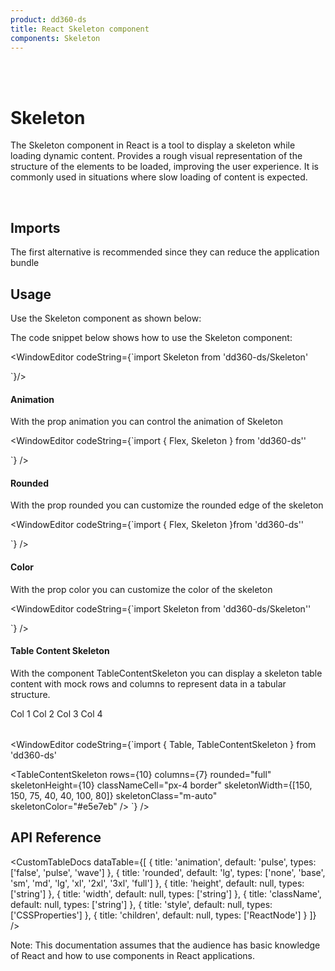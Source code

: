 ```yaml
---
product: dd360-ds
title: React Skeleton component
components: Skeleton
---
```


<br />
<br />

# <span name="floating-nav">Skeleton</span>

The Skeleton component in React is a tool to display a skeleton while loading dynamic content. Provides a rough visual representation of the structure of the elements to be loaded, improving the user
experience. It is commonly used in situations where slow loading of content is expected.

<br />

## <span name="floating-nav">Imports</span>

The first alternative is recommended since they can reduce the application bundle

<WindowEditor codeString="import Skeleton from 'dd360-ds/Skeleton'" />
<WindowEditor codeString="import { Skeleton } from 'dd360-ds'" />

## <span name="floating-nav">Usage</span>

Use the Skeleton component as shown below:

<ContainerComponentDoc>
  <Skeleton color="#cfcfcf" height={30} width={200} />
</ContainerComponentDoc>

The code snippet below shows how to use the Skeleton component:

<WindowEditor
    codeString={`import  Skeleton  from 'dd360-ds/Skeleton'

<Skeleton color="#cfcfcf" height={30} width={200} />
`}/>

#### <span name="floating-nav">Animation</span>

With the prop <span className="border border-gray-300 bg-gray-200 p-1">animation</span> you can control the animation of Skeleton

<ContainerComponentDoc>
  <Flex gap="4">
    <Skeleton color="#cfcfcf" animation="false" width={200} height={30} rounded="2xl" />
    <Skeleton color="#cfcfcf" animation="pulse" width={200} height={30} rounded="2xl" />
    <Skeleton color="#cfcfcf" animation="wave" width={200} height={30} rounded="2xl" />
  </Flex>
</ContainerComponentDoc>

<WindowEditor
  codeString={`import { Flex, Skeleton } from 'dd360-ds''

<Flex gap="4">
  <Skeleton animation="false" color="#cfcfcf" width={200} height={30} rounded="2xl" />
  <Skeleton animation="pulse" color="#cfcfcf" width={200} height={30} rounded="2xl" />
  <Skeleton animation="wave" color="#cfcfcf" width={200} height={30} rounded="2xl" />
</Flex>
`} />

#### <span name="floating-nav">Rounded</span>

With the prop <span className="border border-gray-300 bg-gray-200 p-1">rounded</span> you can customize the rounded edge of the skeleton

<ContainerComponentDoc>
  <Flex gap="4">
    <Skeleton color="#cfcfcf" width={200} height={30} rounded="none" />
    <Skeleton color="#cfcfcf" width={200} height={30} rounded="base" />
    <Skeleton color="#cfcfcf" width={200} height={30} rounded="sm" />
    <Skeleton color="#cfcfcf" width={200} height={30} rounded="md" />
    <Skeleton color="#cfcfcf" width={200} height={30} rounded="lg" />
    <Skeleton color="#cfcfcf" width={200} height={30} rounded="xl" />
    <Skeleton color="#cfcfcf" width={200} height={30} rounded="2xl" />
    <Skeleton color="#cfcfcf" width={200} height={30} rounded="3xl" />
    <Skeleton color="#cfcfcf" width={200} height={30} rounded="full" />
  </Flex>
</ContainerComponentDoc>

<WindowEditor
  codeString={`import { Flex, Skeleton }from 'dd360-ds''

<Flex gap="4">
  <Skeleton color="#cfcfcf" width={200} height={30} rounded="none" />
  <Skeleton color="#cfcfcf" width={200} height={30} rounded="base" />
  <Skeleton color="#cfcfcf" width={200} height={30} rounded="sm" />
  <Skeleton color="#cfcfcf" width={200} height={30} rounded="md" />
  <Skeleton color="#cfcfcf" width={200} height={30} rounded="lg" />
  <Skeleton color="#cfcfcf" width={200} height={30} rounded="xl" />
  <Skeleton color="#cfcfcf" width={200} height={30} rounded="2xl" />
  <Skeleton color="#cfcfcf" width={200} height={30} rounded="3xl" />
  <Skeleton color="#cfcfcf" width={200} height={30} rounded="full" />
</Flex>
`} />

#### <span name="floating-nav">Color</span>

With the prop <span className="border border-gray-300 bg-gray-200 p-1">color</span> you can customize the color of the skeleton

<ContainerComponentDoc>
  <Skeleton color="#74a9e6" width={200} height={30} rounded="2xl" />
</ContainerComponentDoc>

<WindowEditor
  codeString={`import Skeleton from 'dd360-ds/Skeleton''

<Skeleton color="#74a9e6" width={200} height={30} rounded="2xl" />
`} />

#### <span name="floating-nav">Table Content Skeleton</span>

With the component <span className="border border-gray-300 bg-gray-200 p-1"> TableContentSkeleton</span> you can display a skeleton table content with mock rows and columns to represent data in a
tabular structure.

<ContainerComponentDoc>
  <Table>
    <Table.Header>
      <Table.HeaderRow>
        <Table.HeaderCell className="bg-gray-100">Col 1</Table.HeaderCell>
        <Table.HeaderCell className="bg-gray-100">Col 2</Table.HeaderCell>
        <Table.HeaderCell className="bg-gray-100">Col 3</Table.HeaderCell>
        <Table.HeaderCell className="bg-gray-100">Col 4</Table.HeaderCell>
      </Table.HeaderRow>
    </Table.Header>
    <Table.Body>
      <TableContentSkeleton rows={10} columns={4} rounded="full" skeletonHeight={10} classNameCell="px-4 border" skeletonWidth={[100, 100, 75, 40]} skeletonClass="m-auto" skeletonColor="#e5e7eb" />
    </Table.Body>
  </Table>
</ContainerComponentDoc>

<WindowEditor
  codeString={`import { Table, TableContentSkeleton } from 'dd360-ds'

<TableContentSkeleton
  rows={10}
  columns={7}
  rounded="full"
  skeletonHeight={10}
  classNameCell="px-4 border"
  skeletonWidth={[150, 150, 75, 40, 40, 100, 80]}
  skeletonClass="m-auto"
  skeletonColor="#e5e7eb"
/>
`} />

## <span name="floating-nav">API Reference</span>

<CustomTableDocs
  dataTable={[
    { title: 'animation', default: 'pulse', types: ['false', 'pulse', 'wave'] },
    {
      title: 'rounded',
      default: 'lg',
      types: ['none', 'base', 'sm', 'md', 'lg', 'xl', '2xl', '3xl', 'full']
    },
    { title: 'height', default: null, types: ['string'] },
    { title: 'width', default: null, types: ['string'] },
    { title: 'className', default: null, types: ['string'] },
    { title: 'style', default: null, types: ['CSSProperties'] },
    { title: 'children', default: null, types: ['ReactNode'] }
  ]}
/>

Note: This documentation assumes that the audience has basic knowledge of React and how to use components in React applications.
